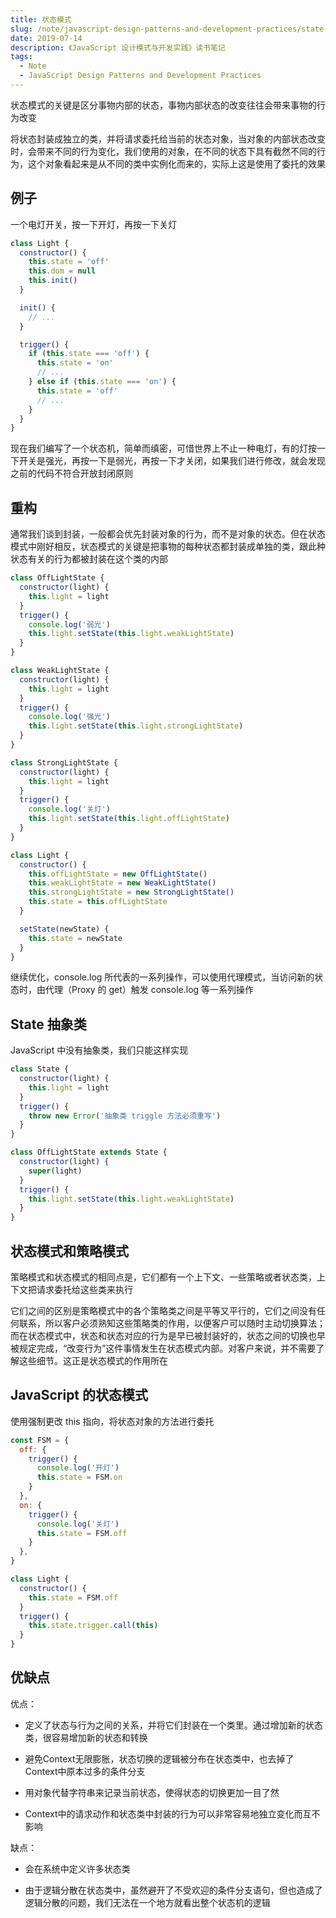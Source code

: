 ```yaml
---
title: 状态模式
slug: /note/javascript-design-patterns-and-development-practices/state
date: 2019-07-14
description: 《JavaScript 设计模式与开发实践》读书笔记
tags:
  - Note
  - JavaScript Design Patterns and Development Practices
---
```


状态模式的关键是区分事物内部的状态，事物内部状态的改变往往会带来事物的行为改变

将状态封装成独立的类，并将请求委托给当前的状态对象，当对象的内部状态改变时，会带来不同的行为变化，我们使用的对象，在不同的状态下具有截然不同的行为，这个对象看起来是从不同的类中实例化而来的，实际上这是使用了委托的效果

## 例子

一个电灯开关，按一下开灯，再按一下关灯

```js
class Light {
  constructor() {
    this.state = 'off'
    this.dom = null
    this.init()
  }

  init() {
    // ...
  }

  trigger() {
    if (this.state === 'off') {
      this.state = 'on'
      // ...
    } else if (this.state === 'on') {
      this.state = 'off'
      // ...
    }
  }
}
```

现在我们编写了一个状态机，简单而缜密，可惜世界上不止一种电灯，有的灯按一下开关是强光，再按一下是弱光，再按一下才关闭，如果我们进行修改，就会发现之前的代码不符合开放封闭原则

## 重构

通常我们谈到封装，一般都会优先封装对象的行为，而不是对象的状态。但在状态模式中刚好相反，状态模式的关键是把事物的每种状态都封装成单独的类，跟此种状态有关的行为都被封装在这个类的内部

```js
class OffLightState {
  constructor(light) {
    this.light = light
  }
  trigger() {
    console.log('弱光')
    this.light.setState(this.light.weakLightState)
  }
}

class WeakLightState {
  constructor(light) {
    this.light = light
  }
  trigger() {
    console.log('强光')
    this.light.setState(this.light.strongLightState)
  }
}

class StrongLightState {
  constructor(light) {
    this.light = light
  }
  trigger() {
    console.log('关灯')
    this.light.setState(this.light.offLightState)
  }
}

class Light {
  constructor() {
    this.offLightState = new OffLightState()
    this.weakLightState = new WeakLightState()
    this.strongLightState = new StrongLightState()
    this.state = this.offLightState
  }

  setState(newState) {
    this.state = newState
  }
}
```

继续优化，console.log 所代表的一系列操作，可以使用代理模式，当访问新的状态时，由代理（Proxy 的 get）触发 console.log 等一系列操作

## State 抽象类

JavaScript 中没有抽象类，我们只能这样实现

```js
class State {
  constructor(light) {
    this.light = light
  }
  trigger() {
    throw new Error('抽象类 triggle 方法必须重写')
  }
}

class OffLightState extends State {
  constructor(light) {
    super(light)
  }
  trigger() {
    this.light.setState(this.light.weakLightState)
  }
}
```

## 状态模式和策略模式

策略模式和状态模式的相同点是，它们都有一个上下文、一些策略或者状态类，上下文把请求委托给这些类来执行

它们之间的区别是策略模式中的各个策略类之间是平等又平行的，它们之间没有任何联系，所以客户必须熟知这些策略类的作用，以便客户可以随时主动切换算法；而在状态模式中，状态和状态对应的行为是早已被封装好的，状态之间的切换也早被规定完成，“改变行为”这件事情发生在状态模式内部。对客户来说，并不需要了解这些细节。这正是状态模式的作用所在

## JavaScript 的状态模式

使用强制更改 this 指向，将状态对象的方法进行委托

```js
const FSM = {
  off: {
    trigger() {
      console.log('开灯')
      this.state = FSM.on
    }
  },
  on: {
    trigger() {
      console.log('关灯')
      this.state = FSM.off
    }
  },
}

class Light {
  constructor() {
    this.state = FSM.off
  }
  trigger() {
    this.state.trigger.call(this)
  }
}
```

## 优缺点

优点：

* 定义了状态与行为之间的关系，并将它们封装在一个类里。通过增加新的状态类，很容易增加新的状态和转换

* 避免Context无限膨胀，状态切换的逻辑被分布在状态类中，也去掉了Context中原本过多的条件分支

* 用对象代替字符串来记录当前状态，使得状态的切换更加一目了然

* Context中的请求动作和状态类中封装的行为可以非常容易地独立变化而互不影响

缺点：

* 会在系统中定义许多状态类

* 由于逻辑分散在状态类中，虽然避开了不受欢迎的条件分支语句，但也造成了逻辑分散的问题，我们无法在一个地方就看出整个状态机的逻辑
